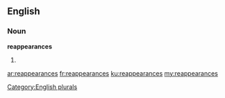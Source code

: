 ==English==

===Noun===
'''reappearances'''

# {{plural of|[[reappearance]]}}

[[Category:English plurals]]

[[ar:reappearances]]
[[fr:reappearances]]
[[ku:reappearances]]
[[my:reappearances]]